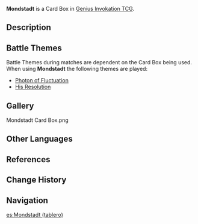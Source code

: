 {{About|the Card Box|for the region|Mondstadt}}
{{Item Infobox
|title        = Mondstadt
|id           = 339500
|image        = Item Mondstadt Card Box.png
|type         = Card Boxes
|quality      = 3
|description  = A small table used as an arena in [[Genius Invokation TCG]] matches. It normally resembles an elevated box a bit more. Some players will place their [[Casket of Tomes]] inside to better carry both around, and once opened up, the various exquisitely built arenas of differing types and styles are then revealed as stages for the duels to come.
|source1      = [[Come Try Genius Invokation TCG!]]
}}
'''Mondstadt''' is a Card Box in [[Genius Invokation TCG]].

==Description==
{{Description|The ceaseless whisper of the breeze plays upon the strings, creating a lovely music.<br />The passionate talk of the wind and flowers is blown away, falling into the heart of the clear spring.|Deck Design Settings Menu}}

==Battle Themes==
Battle Themes during matches are dependent on the Card Box being used. When using '''Mondstadt''' the following themes are played:
* [[Photon of Fluctuation]]
* [[His Resolution]]

==Gallery==
<gallery>
Mondstadt Card Box.png
</gallery>

==Other Languages==
{{Transclude|Mondstadt|Other Languages}}

==References==
{{Reflist}}

==Change History==
{{Change History|3.3}}

==Navigation==
{{Genius Invokation TCG Navbox|Card Accessory}}

[[es:Mondstadt (tablero)]]